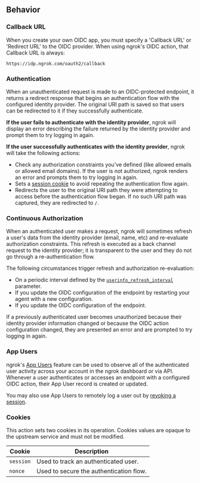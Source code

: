 ## Behavior

### Callback URL

When you create your own OIDC app, you must specify a 'Callback URL' or
'Redirect URL' to the OIDC provider. When using ngrok's OIDC action, that
Callback URL is always:

```
https://idp.ngrok.com/oauth2/callback
```

### Authentication

When an unauthenticated request is made to an OIDC-protected endpoint, it
returns a redirect response that begins an authentication flow with the
configured identity provider. The original URI path is saved so that users can
be redirected to it if they successfully authenticate.

**If the user fails to authenticate with the identity provider**, ngrok will
display an error describing the failure returned by the identity provider and
prompt them to try logging in again.

**If the user successfully authenticates with the identity provider**, ngrok
will take the following actions:

- Check any authorization constraints you've defined (like allowed
  emails or allowed email domains). If the user is not authorized, ngrok renders
  an error and prompts them to try logging in again.
- Sets a [session cookie](#cookies) to avoid repeating the authentication flow again.
- Redirects the user to the original URI path they were attempting to access
  before the authentication flow began. If no such URI path was captured, they
  are redirected to `/`.

### Continuous Authorization

When an authenticated user makes a request, ngrok will sometimes refresh a
user's data from the identity provider (email, name, etc) and re-evaluate
authorization constraints. This refresh is executed as a back channel request to
the identity provider; it is transparent to the user and they do not go through
a re-authentication flow.

The following circumstances trigger refresh and authorization re-evaluation:

- On a periodic interval defined by the [`userinfo_refresh_interval`](/docs/traffic-policy/actions/oidc/#configuration-fields) parameter.
- If you update the OIDC configuration of the endpoint by restarting your
  agent with a new configuration.
- If you update the OIDC configuration of the endpoint.

If a previously authenticated user becomes unauthorized because their identity
provider information changed or because the OIDC action configuration changed,
they are presented an error and are prompted to try logging in again.

### App Users

ngrok's [App Users](/docs/traffic-policy/identities/) feature can be used to observe
all of the authenticated user activity across your account in the ngrok
dashboard or via API. Whenever a user authenticates or accesses an endpoint
with a configured OIDC action, their App User record is created or updated.

You may also use App Users to remotely log a user out by [revoking a
session](/traffic-policy/identities/#revoke-sessions).

### Cookies

This action sets two cookies in its operation. Cookies values are opaque to the
upstream service and must not be modified.

| Cookie    | Description                             |
| --------- | --------------------------------------- |
| `session` | Used to track an authenticated user.    |
| `nonce`   | Used to secure the authentication flow. |
